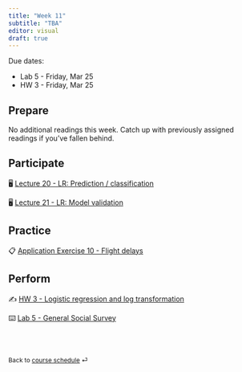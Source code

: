 ```yaml
---
title: "Week 11"
subtitle: "TBA"
editor: visual
draft: true
---
```


::: callout-important
Due dates:

-   Lab 5 - Friday, Mar 25
-   HW 3 - Friday, Mar 25
:::

## Prepare

No additional readings this week.
Catch up with previously assigned readings if you've fallen behind.

## Participate

🖥️ [Lecture 20 - LR: Prediction / classification](/slides/lec-20.html)

🖥️ [Lecture 21 - LR: Model validation](/slides/lec-21.html)

## Practice

📋 [Application Exercise 10 - Flight delays](/ae/ae-10-flight-delays.html)

## Perform

✍️ [HW 3 - Logistic regression and log transformation](/hw/hw-3.html)

⌨️ [Lab 5 - General Social Survey](labs/lab-5.html)

<br><br>

::: {style="font-size: 0.875em;"}
Back to [course schedule](/ "Course schedule") ⏎
:::
